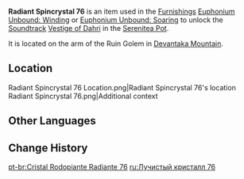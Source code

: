{{Item Infobox
|id           = 141076
|image        = Item Radiant Spincrystal.png
|type         = Adventure Items
|group        = Radiant Spincrystals
|group2       = Sumeru Spincrystals
|quality      = 4
|invCategory  = Precious Items
|description  = This wondrous crystal contains a certain rhythm, like something beautiful woven from delicate silk. These items can be found throughout the mainland or from merchants who collect curios. The tune held within this crystal can be revivified in your [[Serenitea Pot]] using either "[[Euphonium Unbound: Winding]]" or "[[Euphonium Unbound: Soaring]]." The tune contained within this [[Radiant Spincrystal]] is "[[Vestige of Dahri]]."
|source1      = [[Devantaka Mountain]]
|track        = Vestige of Dahri
}}
'''Radiant Spincrystal 76''' is an item used in the [[Furnishings]] [[Euphonium Unbound: Winding]] or [[Euphonium Unbound: Soaring]] to unlock the [[Soundtrack]] [[Vestige of Dahri]] in the [[Serenitea Pot]].

It is located on the arm of the Ruin Golem in [[Devantaka Mountain]].

==Location==
<gallery>
Radiant Spincrystal 76 Location.png|Radiant Spincrystal 76's location
Radiant Spincrystal 76.png|Additional context
</gallery>

==Other Languages==
{{Other Languages|default_hidden = 1
|en      = Radiant Spincrystal 76
|zhs     = 旋曜玉帛・其七十六
|zhs_rm  = Xuán Yào Yùbó - Qí Qīshíliù
|zht     = 旋曜玉帛・其七十六
|zht_rm  = Xuán Yào Yùbó - Qí Qīshíliù
|ja      = 旋曜玉帛・76
|ja_rm   = Sen'you Gyokuhaku - Nanajuuroku
|ko      = 빛나는 결정・76
|ko_rm   = Binnaneun Gyeoljeong - Chilssimnyuk
|es      = Girocristal radiante (76)
|fr      = Gyrocristal radiant 76
|ru      = Лучистый кристалл {{tt|76|семьдесят шесть}}
|th      = Radiant Spincrystal 76
|vi      = Ngọc Thạch Âm Vang 76
|de      = Strahlender Drehkristall LXXVI
|id      = Radiant Spincrystal 76
|pt      = Cristal Rodopiante Radiante 76
|tr      = Parlak Burgu Kristal 76
|it      = Voltacristallo radioso 76
}}

==Change History==
{{Change History|3.0}}

[[pt-br:Cristal Rodopiante Radiante 76]]
[[ru:Лучистый кристалл 76]]